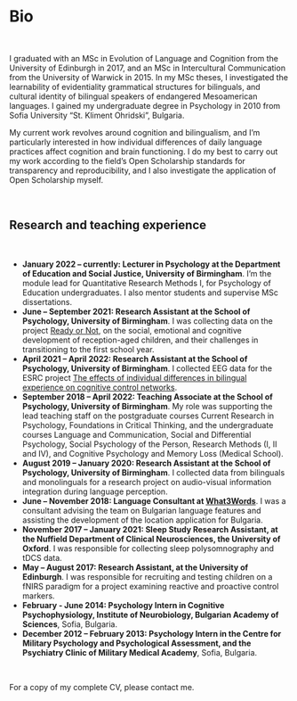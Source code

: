 # Bio
&nbsp;

<div align="justify">
I graduated with an MSc in Evolution of Language and Cognition from the University of Edinburgh in 2017, and an MSc in Intercultural Communication from the University of Warwick in 2015. In my MSc theses, I investigated the learnability of evidentiality grammatical structures for bilinguals, and cultural identity of bilingual speakers of endangered Mesoamerican languages. I gained my undergraduate degree in Psychology in 2010 from Sofia University "St. Kliment Ohridski", Bulgaria. 

My current work revolves around cognition and bilingualism, and I'm particularly interested in how individual differences of daily language practices affect cognition and brain functioning. I do my best to carry out my work according to the field's Open Scholarship standards for transparency and reproducibility, and I also investigate the application of Open Scholarship myself. 
</div>
&nbsp;

## Research and teaching experience
&nbsp;

<div align="justify">
*	**January 2022 – currently: Lecturer in Psychology at the Department of Education and Social Justice, University of Birmingham**. I'm the module lead for Quantitative Research Methods I, for Psychology of Education undergraduates. I also mentor students and supervise MSc dissertations. 
*	**June – September 2021: Research Assistant at the School of Psychology, University of Birmingham**. I was collecting data on the project <a href="https://readyornotstudy.uk/" target="_blank">Ready or Not</a>, on the social, emotional and cognitive development of reception-aged children, and their challenges in transitioning to the first school year. 
* **April 2021 – April 2022: Research Assistant at the School of Psychology, University of Birmingham**. I collected EEG data for the ESRC project <a href="https://research.birmingham.ac.uk/en/projects/the-effects-of-individual-differences-in-bilingual-experience-on-" target="_blank">The effects of individual differences in bilingual experience on cognitive control networks</a>. 
*	**September 2018 – April 2022: Teaching Associate at the School of Psychology, University of Birmingham**. My role was supporting the lead teaching staff on the postgraduate courses Current Research in Psychology, Foundations in Critical Thinking, and the undergraduate courses Language and Communication, Social and Differential Psychology, Social Psychology of the Person, Research Methods (I, II and IV), and Cognitive Psychology and Memory Loss (Medical School).
*	**August 2019 – January 2020: Research Assistant at the School of Psychology, University of Birmingham**. I collected data from bilinguals and monolinguals for a research project on audio-visual information integration during language perception.
*	**June – November 2018: Language Consultant at <a href="https://what3words.com/about" target="_blank">What3Words</a>**. I was a consultant advising the team on Bulgarian language features and assisting the development of the location application for Bulgaria. 
*	**November 2017 – January 2021: Sleep Study Research Assistant, at the Nuffield Department of Clinical Neurosciences, the University of Oxford**. I was responsible for collecting sleep polysomnography and tDCS data.
*	**May – August 2017: Research Assistant, at the University of Edinburgh**. I was responsible for recruiting and testing children on a fNIRS paradigm for a project examining reactive and proactive control markers. 
*	**February - June 2014: Psychology Intern in Cognitive Psychophysiology, Institute of Neurobiology, Bulgarian Academy of Sciences**, Sofia, Bulgaria. 
*	**December 2012 – February 2013: Psychology Intern in the Centre for Military Psychology and Psychological Assessment, and the Psychiatry Clinic of Military Medical Academy**, Sofia, Bulgaria. 
</div>
&nbsp;

For a copy of my complete CV, please contact me.

